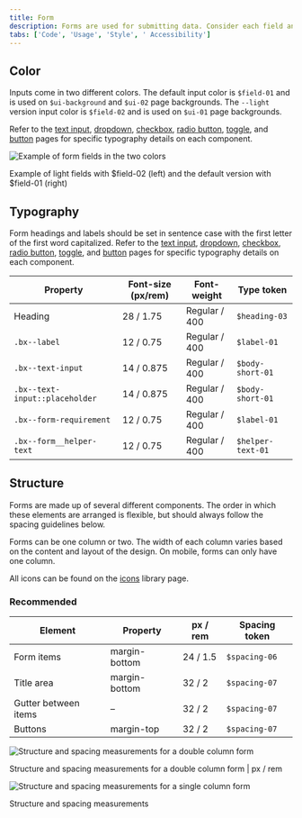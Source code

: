 ```yaml
---
title: Form
description: Forms are used for submitting data. Consider each field and what value the data will provide.
tabs: ['Code', 'Usage', 'Style', ' Accessibility']
---
```


## Color

Inputs come in two different colors. The default input color is `$field-01` and is used on `$ui-background` and `$ui-02` page backgrounds. The `--light` version input color is `$field-02` and is used on `$ui-01` page backgrounds.

Refer to the [text input](/components/text-input/code), [dropdown](/components/dropdown/code), [checkbox](/components/checkbox/code), [radio button](/components/radio-button/code), [toggle](/components/toggle/code), and [button](/components/button/code) pages for specific typography details on each component.

<div className="image--fixed">

![Example of form fields in the two colors](images/form-style-3.png)

</div>

<Caption>
  Example of light fields with $field-02 (left) and the default version with
  $field-01 (right)
</Caption>

## Typography

Form headings and labels should be set in sentence case with the first letter of the first word capitalized. Refer to the [text input](/components/text-input/code), [dropdown](/components/dropdown/code), [checkbox](/components/checkbox/code), [radio button](/components/radio-button/code), [toggle](/components/toggle/code), and [button](/components/button/code) pages for specific typography details on each component.

| Property                       | Font-size (px/rem) | Font-weight   | Type token        |
| ------------------------------ | ------------------ | ------------- | ----------------- |
| Heading                        | 28 / 1.75          | Regular / 400 | `$heading-03`     |
| `.bx--label`                   | 12 / 0.75          | Regular / 400 | `$label-01`       |
| `.bx--text-input`              | 14 / 0.875         | Regular / 400 | `$body-short-01`  |
| `.bx--text-input::placeholder` | 14 / 0.875         | Regular / 400 | `$body-short-01`  |
| `.bx--form-requirement`        | 12 / 0.75          | Regular / 400 | `$label-01`       |
| `.bx--form__helper-text`       | 12 / 0.75          | Regular / 400 | `$helper-text-01` |

## Structure

Forms are made up of several different components. The order in which these elements are arranged is flexible, but should always follow the spacing guidelines below.

Forms can be one column or two. The width of each column varies based on the content and layout of the design. On mobile, forms can only have one column.

All icons can be found on the [icons](/guidelines/icons/library) library page.

### Recommended

| Element              | Property      | px / rem | Spacing token |
| -------------------- | ------------- | -------- | ------------- |
| Form items           | margin-bottom | 24 / 1.5 | `$spacing-06` |
| Title area           | margin-bottom | 32 / 2   | `$spacing-07` |
| Gutter between items | –             | 32 / 2   | `$spacing-07` |
| Buttons              | margin-top    | 32 / 2   | `$spacing-07` |

<div className="image--fixed">

![Structure and spacing measurements for a double column form ](images/form-style-2.png)

</div>

<Caption>
  Structure and spacing measurements for a double column form | px / rem
</Caption>

<div className="image--fixed">

![Structure and spacing measurements for a single column form](images/form-style-1.png)

</div>

<Caption>Structure and spacing measurements</Caption>
